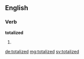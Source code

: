 ==English==

===Verb===
'''totalized'''

# {{en-past of|totalize}}

[[de:totalized]]
[[mg:totalized]]
[[sv:totalized]]